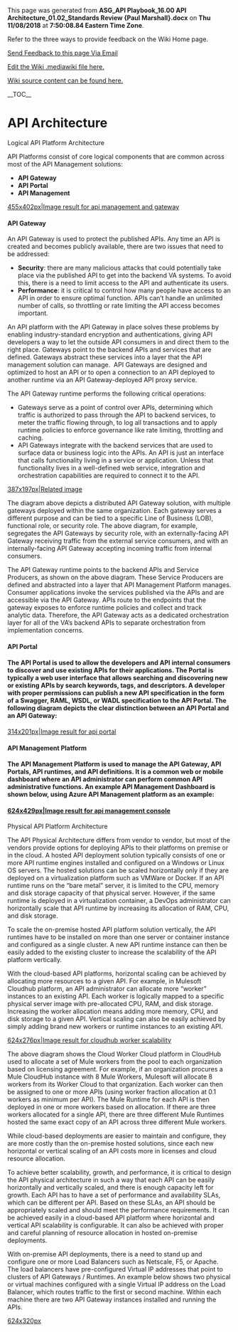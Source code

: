 ﻿<p>This page was generated from <b>ASG_API Playbook_16.00 API Architecture_01.02_Standards Review {Paul Marshall}.docx</b> on <b>Thu 11/08/2018</b> at <b> 7:50:08.84 Eastern Time Zone</b>.</p>
<p>Refer to the three ways to provide feedback on the Wiki Home page.</p>
<p><a href="mailto:ronald.opperman@va.gov;paul.marshall4@va.gov?subject=ASG_API Playbook_16.00 API Architecture_01.02_Standards Review {Paul Marshall}">Send Feedback to this page Via Email</a></p>
<p><a href="https://github.com/department-of-veterans-affairs/ES-ASG/tree/master/Projects/ES%20ASG/ES%20ASG%20API%20Playbook%20Project/Content/16.00%20ASG_API%20Playbook_API%20Architecture_Section/16.00 ASG_API Playbook_API Architecture_Section.mediawiki">Edit the Wiki .mediawiki file here.</a></p>
<p><a href=https://github.com/department-of-veterans-affairs/ES-ASG/tree/master/Projects/ES%20ASG/ES%20ASG%20API%20Playbook%20Project/Content/16.00%20ASG_API%20Playbook_API%20Architecture_Section>Wiki source content can be found here.</a></p>
<p>__TOC__</p>
= API Architecture =

Logical API Platform Architecture

API Platforms consist of core logical components that are common across most of the API Management solutions:

* '''API Gateway'''
* '''API Portal'''
* '''API Management'''

[[https://github.com/department-of-veterans-affairs/ES-ASG/raw/master/Projects/ES%20ASG/ES%20ASG%20API%20Playbook%20Project/Content/16.00%20ASG_API%20Playbook_API%20Architecture_Section/media/image1.png|455x402px|Image result for api management and gateway]]

==== API Gateway ====

An API Gateway is used to protect the published APIs. Any time an API is created and becomes publicly available, there are two issues that need to be addressed:

* '''Security''': there are many malicious attacks that could potentially take place via the published API to get into the backend VA systems. To avoid this, there is a need to limit access to the API and authenticate its users.
* '''Performance''': it is critical to control how many people have access to an API in order to ensure optimal function. APIs can’t handle an unlimited number of calls, so throttling or rate limiting the API access becomes important.

An API platform with the API Gateway in place solves these problems by enabling industry-standard encryption and authentications, giving API developers a way to let the outside API consumers in and direct them to the right place. Gateways point to the backend APIs and services that are defined. Gateways abstract these services into a layer that the API management solution can manage.  API Gateways are designed and optimized to host an API or to open a connection to an API deployed to another runtime via an API Gateway-deployed API proxy service.

The API Gateway runtime performs the following critical operations:

* Gateways serve as a point of control over APIs, determining which traffic is authorized to pass through the API to backend services, to meter the traffic flowing through, to log all transactions and to apply runtime policies to enforce governance like rate limiting, throttling and caching.
* API Gateways integrate with the backend services that are used to surface data or business logic into the APIs. An API is just an interface that calls functionality living in a service or application. Unless that functionality lives in a well-defined web service, integration and orchestration capabilities are required to connect it to the API.

[[https://github.com/department-of-veterans-affairs/ES-ASG/raw/master/Projects/ES%20ASG/ES%20ASG%20API%20Playbook%20Project/Content/16.00%20ASG_API%20Playbook_API%20Architecture_Section/media/image2.png|387x197px|Related image]]

The diagram above depicts a distributed API Gateway solution, with multiple gateways deployed within the same organization. Each gateway serves a different purpose and can be tied to a specific Line of Business (LOB), functional role, or security role. The above diagram, for example, segregates the API Gateways by security role, with an externally-facing API Gateway receiving traffic from the external service consumers, and with an internally-facing API Gateway accepting incoming traffic from internal consumers.

The API Gateway runtime points to the backend APIs and Service Producers, as shown on the above diagram. These Service Producers are defined and abstracted into a layer that API Management Platform manages. Consumer applications invoke the services published via the APIs and are accessible via the API Gateway. APIs route to the endpoints that the gateway exposes to enforce runtime policies and collect and track analytic data. Therefore, the API Gateway acts as a dedicated orchestration layer for all of the VA’s backend APIs to separate orchestration from implementation concerns.

==== API Portal ====

==== The API Portal is used to allow the developers and API internal consumers to discover and use existing APIs for their applications. The Portal is typically a web user interface that allows searching and discovering new or existing APIs by search keywords, tags, and descriptors. A developer with proper permissions can publish a new API specification in the form of a Swagger, RAML, WSDL, or WADL specification to the API Portal. The following diagram depicts the clear distinction between an API Portal and an API Gateway: ====

[[https://github.com/department-of-veterans-affairs/ES-ASG/raw/master/Projects/ES%20ASG/ES%20ASG%20API%20Playbook%20Project/Content/16.00%20ASG_API%20Playbook_API%20Architecture_Section/media/image3.png|314x201px|Image result for api portal]]

==== API Management Platform ====

==== The API Management Platform is used to manage the API Gateway, API Portals, API runtimes, and API definitions. It is a common web or mobile dashboard where an API administrator can perform common API administrative functions. An example API Management Dashboard is shown below, using Azure API Management platform as an example: ====

==== [[https://github.com/department-of-veterans-affairs/ES-ASG/raw/master/Projects/ES%20ASG/ES%20ASG%20API%20Playbook%20Project/Content/16.00%20ASG_API%20Playbook_API%20Architecture_Section/media/image4.png|624x429px|Image result for api management console]]<br />
 ====

Physical API Platform Architecture

The API Physical Architecture differs from vendor to vendor, but most of the vendors provide options for deploying APIs to their platforms on premise or in the cloud. A hosted API deployment solution typically consists of one or more API runtime engines installed and configured on a Windows or Linux OS servers. The hosted solutions can be scaled horizontally only if they are deployed on a virtualization platform such as VMWare or Docker. If an API runtime runs on the “bare metal” server, it is limited to the CPU, memory and disk storage capacity of that physical server. However, if the same runtime is deployed in a virtualization container, a DevOps administrator can horizontally scale that API runtime by increasing its allocation of RAM, CPU, and disk storage.

To scale the on-premise hosted API platform solution vertically, the API runtimes have to be installed on more than one server or container instance and configured as a single cluster. A new API runtime instance can then be easily added to the existing cluster to increase the scalability of the API platform vertically.

With the cloud-based API platforms, horizontal scaling can be achieved by allocating more resources to a given API. For example, in Mulesoft Cloudhub platform, an API administrator can allocate more “worker” instances to an existing API. Each worker is logically mapped to a specific physical server image with pre-allocated CPU, RAM, and disk storage. Increasing the worker allocation means adding more memory, CPU, and disk storage to a given API. Vertical scaling can also be easily achieved by simply adding brand new workers or runtime instances to an existing API.

[[https://github.com/department-of-veterans-affairs/ES-ASG/raw/master/Projects/ES%20ASG/ES%20ASG%20API%20Playbook%20Project/Content/16.00%20ASG_API%20Playbook_API%20Architecture_Section/media/image5.png|624x276px|Image result for cloudhub worker scalability]]

The above diagram shows the Cloud Worker Cloud platform in CloudHub used to allocate a set of Mule workers from the pool to each organization based on licensing agreement. For example, if an organization procures a Mule CloudHub instance with 8 Mule Workers, Mulesoft will allocate 8 workers from its Worker Cloud to that organization. Each worker can then be assigned to one or more APIs (using worker fraction allocation at 0.1 workers as minimum per API). The Mule Runtime for each API is then deployed in one or more workers based on allocation. If there are three workers allocated for a single API, there are three different Mule Runtimes hosted the same exact copy of an API across three different Mule workers.

While cloud-based deployments are easier to maintain and configure, they are more costly than the on-premise hosted solutions, since each new horizontal or vertical scaling of an API costs more in licenses and cloud resource allocation.

To achieve better scalability, growth, and performance, it is critical to design the API physical architecture in such a way that each API can be easily horizontally and vertically scaled, and there is enough capacity left for growth. Each API has to have a set of performance and availability SLAs, which can be different per API. Based on these SLAs, an API should be appropriately scaled and should meet the performance requirements. It can be achieved easily in a cloud-based API platform where horizontal and vertical API scalability is configurable. It can also be achieved with proper and careful planning of resource allocation in hosted on-premise deployments.

With on-premise API deployments, there is a need to stand up and configure one or more Load Balancers such as Netscale, F5, or Apache. The load balancers have pre-configured Virtual IP addresses that point to clusters of API Gateways / Runtimes. An example below shows two physical or virtual machines configured with a single Virtual IP address on the Load Balancer, which routes traffic to the first or second machine. Within each machine there are two API Gateway instances installed and running the APIs.

[[https://github.com/department-of-veterans-affairs/ES-ASG/raw/master/Projects/ES%20ASG/ES%20ASG%20API%20Playbook%20Project/Content/16.00%20ASG_API%20Playbook_API%20Architecture_Section/media/image6.png|624x320px]]







